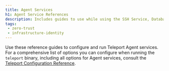 ```yaml
---
title: Agent Services
h1: Agent Service References
description: Includes guides to use while using the SSH Service, Database Service, and other Teleport Agent services.
tags:
 - zero-trust
 - infrastructure-identity
---
```


Use these reference guides to configure and run Teleport Agent services. For a
comprehensive list of options you can configure when running the `teleport`
binary, including all options for Agent services, consult the [Teleport
Configuration Reference](../deployment/config.mdx).

<DocCardList />
